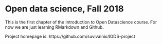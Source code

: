 
# Open data science, Fall 2018

This is the first chapter of the Introduction to Open Datascience course. For now we are just learning RMarkdown and Github.

Project homepage is:
https://github.com/suvivainio/IODS-project